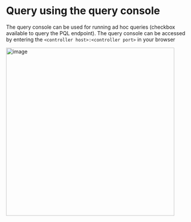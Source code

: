 # Query using the query console

The query console can be used for running ad hoc queries (checkbox available to query the PQL endpoint). The query console can be accessed by entering the `<controller host>:<controller port>` in your browser

<img width="459" alt="image" src="https://user-images.githubusercontent.com/98617940/196096511-07885c8c-2797-4ba7-b9c5-f0ef88cdf27a.png" />